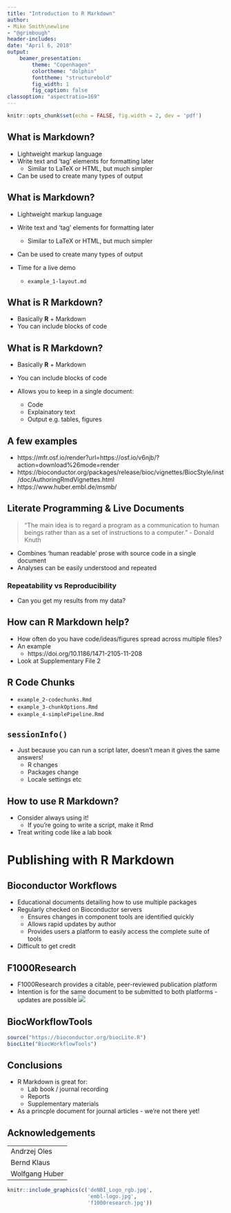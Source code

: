 ```yaml
---
title: "Introduction to R Markdown"
author: 
- Mike Smith\newline
- "@grimbough"
header-includes:
date: "April 6, 2018"
output: 
    beamer_presentation:
        theme: "Copenhagen"
        colortheme: "dolphin"
        fonttheme: "structurebold"
        fig_width: 1
        fig_caption: false
classoption: "aspectratio=169"
---
```


```r
knitr::opts_chunk$set(echo = FALSE, fig.width = 2, dev = 'pdf')
```

## What is Markdown?

- Lightweight markup language
- Write text and 'tag' elements for formatting later
    - Similar to LaTeX or HTML, but much simpler
- Can be used to create many types of output
    
## What is Markdown?

- Lightweight markup language
- Write text and 'tag' elements for formatting later
    - Similar to LaTeX or HTML, but much simpler
- Can be used to create many types of output

- Time for a live demo
    - `example_1-layout.md`

## What is R Markdown?

- Basically **R** + Markdown
- You can include blocks of code 

## What is R Markdown?

- Basically **R** + Markdown
- You can include blocks of code 

- Allows you to keep in a single document:
    - Code 
    - Explainatory text
    - Output e.g. tables, figures
    
## A few examples 

- https://mfr.osf.io/render?url=https://osf.io/v6njb/?action=download%26mode=render
- https://bioconductor.org/packages/release/bioc/vignettes/BiocStyle/inst/doc/AuthoringRmdVignettes.html
- https://www.huber.embl.de/msmb/

## Literate Programming & Live Documents

> "The main idea is to regard a program as a communication to human beings rather than as a set of instructions to a computer." - Donald Knuth

- Combines ‘human readable’ prose with source code in a single document
- Analyses can be easily understood and repeated

### Repeatability vs Reproducibility

- Can you get my results from my data?

## How can R Markdown help?

- How often do you have code/ideas/figures spread across multiple files?
- An example
    - https://doi.org/10.1186/1471-2105-11-208
- Look at Supplementary File 2

## R Code Chunks

- `example_2-codechunks.Rmd`
- `example_3-chunkOptions.Rmd`
- `example_4-simplePipeline.Rmd`

## `sessionInfo()`

- Just because you can run a script later, doesn't mean it gives the same answers!
    - R changes
    - Packages change
    - Locale settings etc
    
## How to use R Markdown?

- Consider always using it!
    - If you're going to write a script, make it Rmd
- Treat writing code like a lab book
    
# Publishing with R Markdown

## Bioconductor Workflows

- Educational documents detailing how to use multiple packages
- Regularly checked on Bioconductor servers
    - Ensures changes in component tools are identified quickly
    - Allows rapid updates by author
    - Provides users a platform to easily access the complete suite of tools
- Difficult to get credit 
    
## F1000Research

- F1000Research provides a citable, peer-reviewed publication platform
- Intention is for the same document to be submitted to both platforms - updates are possible
![](publishing-pipeline.png)

## BiocWorkflowTools

```r
source("https://bioconductor.org/biocLite.R")
biocLite("BiocWorkflowTools")
```

## Conclusions

- R Markdown is great for:
    - Lab book / journal recording
    - Reports
    - Supplementary materials
    
- As a princple document for journal articles - we're not there yet!

## Acknowledgements

|      |
|-------------|
| Andrzej Oles |
| Bernd Klaus |
| Wolfgang Huber |

```r
knitr::include_graphics(c('deNBI_Logo_rgb.jpg',
                          'embl-logo.jpg',
                          'f1000research.jpg'))
```



